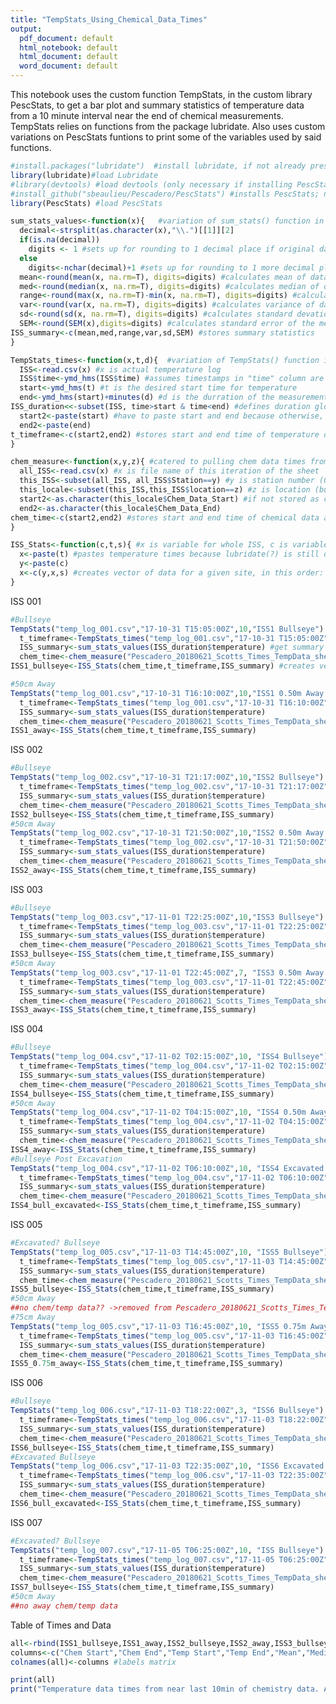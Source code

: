 ```yaml
---
title: "TempStats_Using_Chemical_Data_Times"
output:
  pdf_document: default
  html_notebook: default
  html_document: default
  word_document: default
---
```

This notebook uses the custom function TempStats, in the custom library PescStats, to get a bar plot and summary statistics of temperature data from a 10 minute interval near the end of chemical measurements. TempStats relies on functions from the package lubridate. Also uses custom variations on PescStats funtions to print some of the variables used by said functions.

```r
#install.packages("lubridate")  #install lubridate, if not already present on the machine
library(lubridate)#load Lubridate
#library(devtools) #load devtools (only necessary if installing PescStats from GitHub)
#install_github("sbeaulieu/Pescadero/PescStats") #installs PescStats; not a bad idea to frequently re-install due to ongoing modifications of the package
library(PescStats) #load PescStats

sum_stats_values<-function(x){   #variation of sum_stats() function in PescStats to return JUST the summary statistic values indicated below; original sum_stats() function prints these values with labels in the R console
  decimal<-strsplit(as.character(x),"\\.")[[1]][2] 
  if(is.na(decimal))
    digits <- 1 #sets up for rounding to 1 decimal place if original data is whole numbers
  else
    digits<-nchar(decimal)+1 #sets up for rounding to 1 more decimal place than in original data
  mean<-round(mean(x, na.rm=T), digits=digits) #calculates mean of data, with NAs removed and rounding
  med<-round(median(x, na.rm=T), digits=digits) #calculates median of data, with NAs removed and rounding
  range<-round(max(x, na.rm=T)-min(x, na.rm=T), digits=digits) #calculates range of data, with NAs removed and rounding
  var<-round(var(x, na.rm=T), digits=digits) #calculates variance of data, with NAs removed and rounding
  sd<-round(sd(x, na.rm=T), digits=digits) #calculates standard devation of data, with NAs removed and rounding
  SEM<-round(SEM(x),digits=digits) #calculates standard error of the mean of data, with NAs removed and roundign
ISS_summary<-c(mean,med,range,var,sd,SEM) #stores summary statistics
}

TempStats_times<-function(x,t,d){  #variation of TempStats() function in PescStats that outputs just the times that TempStats() uses
  ISS<-read.csv(x) #x is actual temperature log
  ISS$time<-ymd_hms(ISS$time) #assumes timestamps in "time" column are in year month day hour minute second format; from lubridate package
  start<-ymd_hms(t) #t is the desired start time for temperature
  end<-ymd_hms(start)+minutes(d) #d is the durration of the measurement
ISS_duration<<-subset(ISS, time>start & time<end) #defines duration globally, so ISS_duration can be used outside of the function; overwritten when running the function again with different variables
  start2<-paste(start) #have to paste start and end because otherwise, the data will be converted to the timezone of the machine when printed, or it will print a string of numbers that is, presumably, a representation of the time value rather than the actual value; something to do with lubridate maybe
  end2<-paste(end)
t_timeframe<-c(start2,end2) #stores start and end time of temperature data analyzed)
}

chem_measure<-function(x,y,z){ #catered to pulling chem data times from various versions of the same spreadsheet
  all_ISS<-read.csv(x) #x is file name of this iteration of the sheet
  this_ISS<-subset(all_ISS, all_ISS$Station==y) #y is station number (00#); subsets just the measurements from that station
  this_locale<-subset(this_ISS,this_ISS$location==z) #z is location (bullseye, away, excavated_bullseye); subsets the measurements from that location at the aforementioned station, so that chem_measure only has one set of times
  start2<-as.character(this_locale$Chem_Data_Start) #if not stored as character, when concatinating summary stats, temperature times, and chemical times together later, the chemical times are either appended or prefixed to every other variable rather than standing alone
  end2<-as.character(this_locale$Chem_Data_End)
chem_time<-c(start2,end2) #stores start and end time of chemical data analyzed, as listed in spreadsheet
}

ISS_Stats<-function(c,t,s){ #x is variable for whole ISS, c is variable for chemistry times, t is variable for temp times, s is for sum_stats
  x<-paste(t) #pastes temperature times because lubridate(?) is still doing *something* funky with times
  y<-paste(c) 
  x<-c(y,x,s) #creates vector of data for a given site, in this order: chemical data start, chemical data end, temp data start, temp data end, mean, median, range, variance, st. dev, SEM
}
```

ISS 001
```r
#Bullseye
TempStats("temp_log_001.csv","17-10-31 T15:05:00Z",10,"ISS1 Bullseye") #calculates summary statistics, temperature timeframe given the start time and duration, and produces a barplot of the temp data (less messy looking than plot(), may be changed later)
  t_timeframe<-TempStats_times("temp_log_001.csv","17-10-31 T15:05:00Z",10) #get temp start and end times
  ISS_summary<-sum_stats_values(ISS_duration$temperature) #get summary statistics
  chem_time<-chem_measure("Pescadero_20180621_Scotts_Times_TempData_sheet2.csv",001,"bullseye") #get chem start and end times
ISS1_bullseye<-ISS_Stats(chem_time,t_timeframe,ISS_summary) #creates vector of the times and summary statistics for ISS1 Bullseye

#50cm Away
TempStats("temp_log_001.csv","17-10-31 T16:10:00Z",10,"ISS1 0.50m Away from Bullseye")
  t_timeframe<-TempStats_times("temp_log_001.csv","17-10-31 T16:10:00Z",10)
  ISS_summary<-sum_stats_values(ISS_duration$temperature)
  chem_time<-chem_measure("Pescadero_20180621_Scotts_Times_TempData_sheet2.csv",001,"away")
ISS1_away<-ISS_Stats(chem_time,t_timeframe,ISS_summary)
```
ISS 002
```r
#Bullseye
TempStats("temp_log_002.csv","17-10-31 T21:17:00Z",10,"ISS2 Bullseye")
  t_timeframe<-TempStats_times("temp_log_002.csv","17-10-31 T21:17:00Z",10)
  ISS_summary<-sum_stats_values(ISS_duration$temperature)
  chem_time<-chem_measure("Pescadero_20180621_Scotts_Times_TempData_sheet2.csv",002,"bullseye")
ISS2_bullseye<-ISS_Stats(chem_time,t_timeframe,ISS_summary)
#50cm Away
TempStats("temp_log_002.csv","17-10-31 T21:50:00Z",10,"ISS2 0.50m Away from Bullseye")
  t_timeframe<-TempStats_times("temp_log_002.csv","17-10-31 T21:50:00Z",10)
  ISS_summary<-sum_stats_values(ISS_duration$temperature)
  chem_time<-chem_measure("Pescadero_20180621_Scotts_Times_TempData_sheet2.csv",002,"away")
ISS2_away<-ISS_Stats(chem_time,t_timeframe,ISS_summary)
```
ISS 003
```r
#Bullseye
TempStats("temp_log_003.csv","17-11-01 T22:25:00Z",10,"ISS3 Bullseye")
  t_timeframe<-TempStats_times("temp_log_003.csv","17-11-01 T22:25:00Z",10)
  ISS_summary<-sum_stats_values(ISS_duration$temperature)
  chem_time<-chem_measure("Pescadero_20180621_Scotts_Times_TempData_sheet2.csv",003,"bullseye")
ISS3_bullseye<-ISS_Stats(chem_time,t_timeframe,ISS_summary)
#50cm Away
TempStats("temp_log_003.csv","17-11-01 T22:45:00Z",7, "ISS3 0.50m Away from Bullseye") #off bullseye 7min, not 10
  t_timeframe<-TempStats_times("temp_log_003.csv","17-11-01 T22:45:00Z",7)
  ISS_summary<-sum_stats_values(ISS_duration$temperature)
  chem_time<-chem_measure("Pescadero_20180621_Scotts_Times_TempData_sheet2.csv",003,"away")
ISS3_away<-ISS_Stats(chem_time,t_timeframe,ISS_summary)
```
ISS 004
```r
#Bullseye
TempStats("temp_log_004.csv","17-11-02 T02:15:00Z",10, "ISS4 Bullseye")
  t_timeframe<-TempStats_times("temp_log_004.csv","17-11-02 T02:15:00Z",10)
  ISS_summary<-sum_stats_values(ISS_duration$temperature)
  chem_time<-chem_measure("Pescadero_20180621_Scotts_Times_TempData_sheet2.csv",004,"bullseye")
ISS4_bullseye<-ISS_Stats(chem_time,t_timeframe,ISS_summary)
#50cm Away
TempStats("temp_log_004.csv","17-11-02 T04:15:00Z",10, "ISS4 0.50m Away from Bullseye")
  t_timeframe<-TempStats_times("temp_log_004.csv","17-11-02 T04:15:00Z",10)
  ISS_summary<-sum_stats_values(ISS_duration$temperature)
  chem_time<-chem_measure("Pescadero_20180621_Scotts_Times_TempData_sheet2.csv",004,"away")
ISS4_away<-ISS_Stats(chem_time,t_timeframe,ISS_summary)
#Bullseye Post Excavation
TempStats("temp_log_004.csv","17-11-02 T06:10:00Z",10, "ISS4 Excavated Bullseye")
  t_timeframe<-TempStats_times("temp_log_004.csv","17-11-02 T06:10:00Z",10)
  ISS_summary<-sum_stats_values(ISS_duration$temperature)
  chem_time<-chem_measure("Pescadero_20180621_Scotts_Times_TempData_sheet2.csv",004,"excavated_bullseye")
ISS4_bull_excavated<-ISS_Stats(chem_time,t_timeframe,ISS_summary)
```
ISS 005
```r
#Excavated? Bullseye
TempStats("temp_log_005.csv","17-11-03 T14:45:00Z",10, "ISS5 Bullseye")
  t_timeframe<-TempStats_times("temp_log_005.csv","17-11-03 T14:45:00Z",10)
  ISS_summary<-sum_stats_values(ISS_duration$temperature)
  chem_time<-chem_measure("Pescadero_20180621_Scotts_Times_TempData_sheet2.csv",005,"bullseye")
ISS5_bullseye<-ISS_Stats(chem_time,t_timeframe,ISS_summary)
#50cm Away
##no chem/temp data?? ->removed from Pescadero_20180621_Scotts_Times_TempData_sheet2.csv
#75cm Away
TempStats("temp_log_005.csv","17-11-03 T16:45:00Z",10, "ISS5 0.75m Away from Bullseye")
  t_timeframe<-TempStats_times("temp_log_005.csv","17-11-03 T16:45:00Z",10)
  ISS_summary<-sum_stats_values(ISS_duration$temperature)
  chem_time<-chem_measure("Pescadero_20180621_Scotts_Times_TempData_sheet2.csv",005,"away")
ISS5_0.75m_away<-ISS_Stats(chem_time,t_timeframe,ISS_summary)
```
ISS 006
```r
#Bullseye
TempStats("temp_log_006.csv","17-11-03 T18:22:00Z",3, "ISS6 Bullseye") #only 3min of chem/temp?
  t_timeframe<-TempStats_times("temp_log_006.csv","17-11-03 T18:22:00Z",3)
  ISS_summary<-sum_stats_values(ISS_duration$temperature)
  chem_time<-chem_measure("Pescadero_20180621_Scotts_Times_TempData_sheet2.csv",006,"bullseye")
ISS6_bullseye<-ISS_Stats(chem_time,t_timeframe,ISS_summary)
#Excavated Bullseye
TempStats("temp_log_006.csv","17-11-03 T22:35:00Z",10, "ISS6 Excavated Bullseye")
  t_timeframe<-TempStats_times("temp_log_006.csv","17-11-03 T22:35:00Z",10)
  ISS_summary<-sum_stats_values(ISS_duration$temperature)
  chem_time<-chem_measure("Pescadero_20180621_Scotts_Times_TempData_sheet2.csv",006,"excavated_bullseye")
ISS6_bull_excavated<-ISS_Stats(chem_time,t_timeframe,ISS_summary)
```
ISS 007
```r
#Excavated? Bullseye
TempStats("temp_log_007.csv","17-11-05 T06:25:00Z",10, "ISS Bullseye")
  t_timeframe<-TempStats_times("temp_log_007.csv","17-11-05 T06:25:00Z",10)
  ISS_summary<-sum_stats_values(ISS_duration$temperature)
  chem_time<-chem_measure("Pescadero_20180621_Scotts_Times_TempData_sheet2.csv",007,"bullseye")
ISS7_bullseye<-ISS_Stats(chem_time,t_timeframe,ISS_summary)
#50cm Away
##no away chem/temp data
```

Table of Times and Data
```r
all<-rbind(ISS1_bullseye,ISS1_away,ISS2_bullseye,ISS2_away,ISS3_bullseye,ISS3_away,ISS4_bullseye,ISS4_away,ISS4_bull_excavated,ISS5_bullseye,ISS5_0.75m_away,ISS6_bullseye,ISS6_bull_excavated,ISS7_bullseye) #builds matrix using all station-location vectors above
columns<-c("Chem Start","Chem End","Temp Start","Temp End","Mean","Median","Range","Variance","St. Dev.","St. Err. Mean") #order of data in ea. vector
colnames(all)<-columns #labels matrix

print(all)
print("Temperature data times from near last 10min of chemistry data. All times are UTC, and temperatures in degrees C.")

```